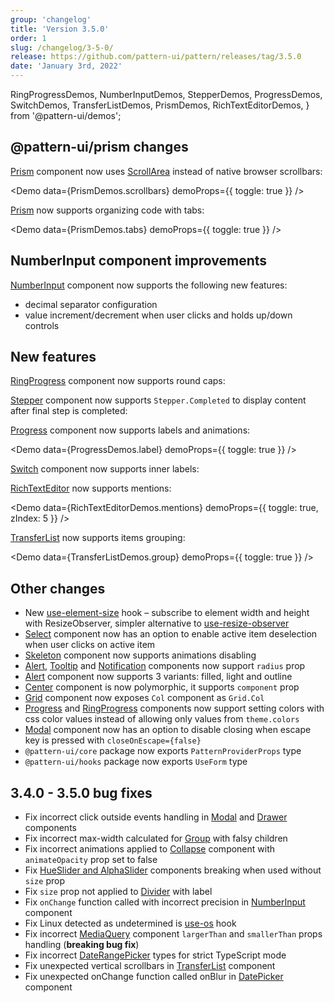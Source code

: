 ```yaml
---
group: 'changelog'
title: 'Version 3.5.0'
order: 1
slug: /changelog/3-5-0/
release: https://github.com/pattern-ui/pattern/releases/tag/3.5.0
date: 'January 3rd, 2022'
---
```


  RingProgressDemos,
  NumberInputDemos,
  StepperDemos,
  ProgressDemos,
  SwitchDemos,
  TransferListDemos,
  PrismDemos,
  RichTextEditorDemos,
} from '@pattern-ui/demos';

## @pattern-ui/prism changes

[Prism](https://pattern-ui.design/others/prism/) component now uses [ScrollArea](https://pattern-ui.design/core/scroll-area/) instead of native browser scrollbars:

<Demo data={PrismDemos.scrollbars} demoProps={{ toggle: true }} />

[Prism](https://pattern-ui.design/others/prism/) now supports organizing code with tabs:

<Demo data={PrismDemos.tabs} demoProps={{ toggle: true }} />

## NumberInput component improvements

[NumberInput](https://pattern-ui.design/core/number-input/) component now supports the following new features:

- decimal separator configuration
- value increment/decrement when user clicks and holds up/down controls

<Demo data={NumberInputDemos.decimalSeparator} />

<Demo data={NumberInputDemos.hold} />

## New features

[RingProgress](https://pattern-ui.design/core/ring-progress/) component now supports round caps:

<ControlDemo data={RingProgressDemos.control} />

[Stepper](https://pattern-ui.design/core/stepper/) component now supports `Stepper.Completed` to display content after final step is completed:

<Demo data={StepperDemos.usage} />

[Progress](https://pattern-ui.design/core/progress/) component now supports labels and animations:

<Demo data={ProgressDemos.label} demoProps={{ toggle: true }} />

<Demo data={ProgressDemos.animations} />

[Switch](https://pattern-ui.design/core/switch/) component now supports inner labels:

<Demo data={SwitchDemos.labels} />

[RichTextEditor](https://pattern-ui.design/others/rte/) now supports mentions:

<Demo data={RichTextEditorDemos.mentions} demoProps={{ toggle: true, zIndex: 5 }} />

[TransferList](https://pattern-ui.design/core/transfer-list/) now supports items grouping:

<Demo data={TransferListDemos.group} demoProps={{ toggle: true }} />

## Other changes

- New [use-element-size](https://pattern-ui.design/hooks/use-element-size/) hook – subscribe to element width and height with ResizeObserver, simpler alternative to [use-resize-observer](https://pattern-ui.design/hooks/use-resize-observer/)
- [Select](https://pattern-ui.design/core/select/) component now has an option to enable active item deselection when user clicks on active item
- [Skeleton](https://pattern-ui.design/core/skeleton/) component now supports animations disabling
- [Alert](https://pattern-ui.design/core/alert/), [Tooltip](https://pattern-ui.design/core/tooltip) and [Notification](https://pattern-ui.design/core/notification/) components now support `radius` prop
- [Alert](https://pattern-ui.design/core/alert) component now supports 3 variants: filled, light and outline
- [Center](https://pattern-ui.design/core/center/) component is now polymorphic, it supports `component` prop
- [Grid](https://pattern-ui.design/core/grid/) component now exposes `Col` component as `Grid.Col`
- [Progress](https://pattern-ui.design/core/progress/) and [RingProgress](https://pattern-ui.design/core/ring-progress/) components now support setting colors with css color values instead of allowing only values from `theme.colors`
- [Modal](https://pattern-ui.design/core/modal/) component now has an option to disable closing when escape key is pressed with `closeOnEscape={false}`
- `@pattern-ui/core` package now exports `PatternProviderProps` type
- `@pattern-ui/hooks` package now exports `UseForm` type

## 3.4.0 - 3.5.0 bug fixes

- Fix incorrect click outside events handling in [Modal](https://pattern-ui.design/core/modal/) and [Drawer](https://pattern-ui.design/core/drawer/) components
- Fix incorrect max-width calculated for [Group](https://pattern-ui.design/core/group/) with falsy children
- Fix incorrect animations applied to [Collapse](https://pattern-ui.design/core/collapse/) component with `animateOpacity` prop set to false
- Fix [HueSlider and AlphaSlider](https://pattern-ui.design/core/color-picker/) components breaking when used without `size` prop
- Fix `size` prop not applied to [Divider](https://pattern-ui.design/core/divider/) with label
- Fix `onChange` function called with incorrect precision in [NumberInput](https://pattern-ui.design/core/number-input/) component
- Fix Linux detected as undetermined is [use-os](https://pattern-ui.design/hooks/use-os/) hook
- Fix incorrect [MediaQuery](https://pattern-ui.design/core/media-query/) component `largerThan` and `smallerThan` props handling (**breaking bug fix**)
- Fix incorrect [DateRangePicker](https://pattern-ui.design/dates/date-picker/) types for strict TypeScript mode
- Fix unexpected vertical scrollbars in [TransferList](https://pattern-ui.design/core/transfer-list/) component
- Fix unexpected onChange function called onBlur in [DatePicker](https://pattern-ui.design/dates/date-picker/) component
